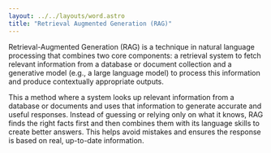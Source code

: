```yaml
---
layout: ../../layouts/word.astro
title: "Retrieval Augmented Generation (RAG)"
---
```

Retrieval-Augmented Generation (RAG) is a technique in natural language processing that combines two core components: a retrieval system to fetch relevant information from a database or document collection and a generative model (e.g., a large language model) to process this information and produce contextually appropriate outputs.

This a method where a system looks up relevant information from a database or documents and uses that information to generate accurate and useful responses. Instead of guessing or relying only on what it knows, RAG finds the right facts first and then combines them with its language skills to create better answers. This helps avoid mistakes and ensures the response is based on real, up-to-date information.